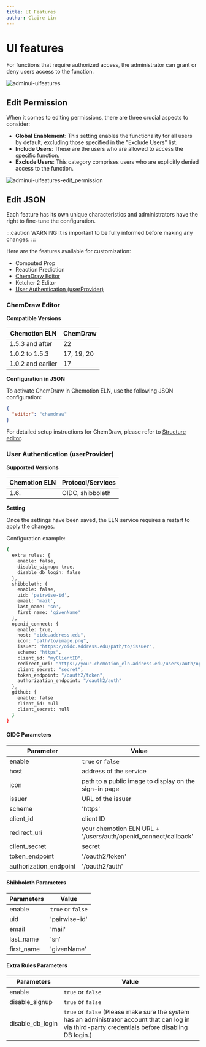 ```yaml
---
title: UI Features
author: Claire Lin
---
```


# UI features

For functions that require authorized access, the administrator can grant or deny users access to the function.

![adminui-uifeatures](@site/static/img/admin_ui/features.png)

## Edit Permission

When it comes to editing permissions, there are three crucial aspects to consider:

- **Global Enablement**: This setting enables the functionality for all users by default, excluding those specified in the "Exclude Users" list.
- **Include Users**: These are the users who are allowed to access the specific function.
- **Exclude Users**: This category comprises users who are explicitly denied access to the function.

![adminui-uifeatures-edit_permission](@site/static/img/admin_ui/features-permission.gif)

## Edit JSON

Each feature has its own unique characteristics and administrators have the right to fine-tune the configuration.

:::caution WARNING
It is important to be fully informed before making any changes.
:::

Here are the features available for customization:

- Computed Prop
- Reaction Prediction
- [ChemDraw Editor](#chemdraw-editor)
- Ketcher 2 Editor
- [User Authentication (userProvider)](#user-authentication-userprovider)

### ChemDraw Editor

**Compatible Versions**

| Chemotion ELN     | ChemDraw   |
| ----------------- | ---------- |
| 1.5.3 and after   | 22         |
| 1.0.2 to 1.5.3    | 17, 19, 20 |
| 1.0.2 and earlier | 17         |

**Configuration in JSON**

To activate ChemDraw in Chemotion ELN, use the following JSON configuration:

```json
{
  "editor": "chemdraw"
}
```

For detailed setup instructions for ChemDraw, please refer to [Structure editor](../install_configure/configuration#structure-editor).

### User Authentication (userProvider)

**Supported Versions**

| Chemotion ELN | Protocol/Services |
| ------------- | ----------------- |
| 1.6.          | OIDC, shibboleth  |

**Setting**

Once the settings have been saved, the ELN service requires a restart to apply the changes.

Configuration example:

```sh
{
  extra_rules: {
    enable: false,
    disable_signup: true,    
    disable_db_login: false  
  },  
  shibboleth: { 
    enable: false,
    uid: 'pairwise-id',
    email: 'mail',
    last_name: 'sn',
    first_name: 'givenName'
  },
  openid_connect: {
    enable: true,
    host: "oidc.address.edu",
    icon: "path/to/image.png",
    issuer: "https://oidc.address.edu/path/to/issuer",
    scheme: "https",
    client_id: "myClientID",
    redirect_uri: "https://your.chemotion_eln.address.edu/users/auth/openid_connect/callback",
    client_secret: "secret",
    token_endpoint: "/oauth2/token",
    authorization_endpoint: "/oauth2/auth"
  },
  github: {
    enable: false
    client_id: null
    client_secret: null
  }
}
```

#### OIDC Parameters

| Parameter              | Value                                                          |
| ---------------------- | -------------------------------------------------------------- |
| enable                 | `true` or `false`                                              |
| host                   | address of the service                                         |
| icon                   | path to a public image to display on the sign-in page          |
| issuer                 | URL of the issuer                                              |
| scheme                 | 'https'                                                        |
| client_id              | client ID                                                      |
| redirect_uri           | your chemotion ELN URL + '/users/auth/openid_connect/callback' |
| client_secret          | secret                                                         |
| token_endpoint         | '/oauth2/token'                                                |
| authorization_endpoint | '/oauth2/auth'                                                 |

#### Shibboleth Parameters

| Parameters        | Value                         |
| ----------------- | ----------------------------- |
| enable            | `true` or `false`             |
| uid               | 'pairwise-id'                 |
| email             | 'mail'                        |
| last_name         | 'sn'                          |
| first_name        | 'givenName'                   |

#### Extra Rules Parameters

| Parameters         | Value                         |
| ------------------ | ----------------------------- |
| enable             | `true` or `false`             |
| disable_signup     | `true` or `false`             |
| disable_db_login   | `true` or `false` (Please make sure the system has an administrator account that can log in via third-party credentials before disabling DB login.)            |
